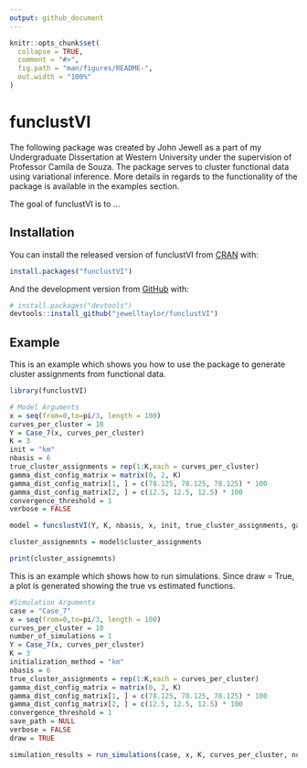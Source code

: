 ```yaml
---
output: github_document
---
```


<!-- README.md is generated from README.Rmd. Please edit that file -->

```r
knitr::opts_chunk$set(
  collapse = TRUE,
  comment = "#>",
  fig.path = "man/figures/README-",
  out.width = "100%"
)
```

# funclustVI

The following package was created by John Jewell as a part of my Undergraduate Dissertation at Western University under the supervision of Professor Camila de Souza.
The package serves to cluster functional data using variational inference. More details in regards to the functionality of the package is available in the examples section.

<!-- badges: start -->
<!-- badges: end -->

The goal of funclustVI is to ...

## Installation

You can install the released version of funclustVI from [CRAN](https://CRAN.R-project.org) with:

``` r
install.packages("funclustVI")
```

And the development version from [GitHub](https://github.com/) with:

``` r
# install.packages("devtools")
devtools::install_github("jewelltaylor/funclustVI")
```
## Example

This is an example which shows you how to use the package to generate cluster assignments from functional data.

```r
library(funclustVI)

# Model Arguments 
x = seq(from=0,to=pi/3, length = 100)
curves_per_cluster = 10
Y = Case_7(x, curves_per_cluster)
K = 3 
init = "km"
nbasis = 6
true_cluster_assignments = rep(1:K,each = curves_per_cluster)
gamma_dist_config_matrix = matrix(0, 2, K)
gamma_dist_config_matrix[1, ] = c(78.125, 78.125, 78.125) * 100
gamma_dist_config_matrix[2, ] = c(12.5, 12.5, 12.5) * 100
convergence_threshold = 1
verbose = FALSE

model = funcslustVI(Y, K, nbasis, x, init, true_cluster_assignments, gamma_dist_config_matrix, convergence_threshold, verbose)

cluster_assignemnts = model$cluster_assignments

print(cluster_assignemnts)


```

This is an example which shows how to run simulations. Since draw = True, a plot is generated showing the true vs estimated functions. 

```r
#Simulation Arguments 
case = "Case_7"
x = seq(from=0,to=pi/3, length = 100)
curves_per_cluster = 10
number_of_simulations = 1
Y = Case_7(x, curves_per_cluster)
K = 3 
initialization_method = "km"
nbasis = 6
true_cluster_assignments = rep(1:K,each = curves_per_cluster)
gamma_dist_config_matrix = matrix(0, 2, K)
gamma_dist_config_matrix[1, ] = c(78.125, 78.125, 78.125) * 100
gamma_dist_config_matrix[2, ] = c(12.5, 12.5, 12.5) * 100
convergence_threshold = 1
save_path = NULL
verbose = FALSE
draw = TRUE 

simulation_results = run_simulations(case, x, K, curves_per_cluster, number_of_simulations, initialization_method, nbasis, true_cluster_assignments, gamma_dist_config_matrix, convergence_threshold, save_path, verbose, draw)

```